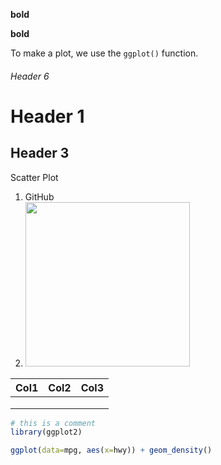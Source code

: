 **bold**

**bold**

To make a plot, we use the `ggplot()` function.

###### Header 6

# Header 1

## Header 3

Scatter Plot

1.  GitHub
2.  ![](plot_img/lab3_scatter_rfstimePerSize.png){width="263"}

| Col1 | Col2 | Col3 |
|------|------|------|
|      |      |      |
|      |      |      |
|      |      |      |

```r
# this is a comment
library(ggplot2)

ggplot(data=mpg, aes(x=hwy)) + geom_density()
```
